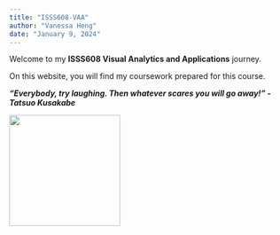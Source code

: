 ```yaml
---
title: "ISSS608-VAA"
author: "Vanessa Heng"
date: "January 9, 2024"
---
```


Welcome to my **ISSS608 Visual Analytics and Applications** journey.

On this website, you will find my coursework prepared for this course.

***“Everybody, try laughing. Then whatever scares you will go away! ” - Tatsuo Kusakabe***

![](images/totoro.jpg){fig-align="center" width="200"}
